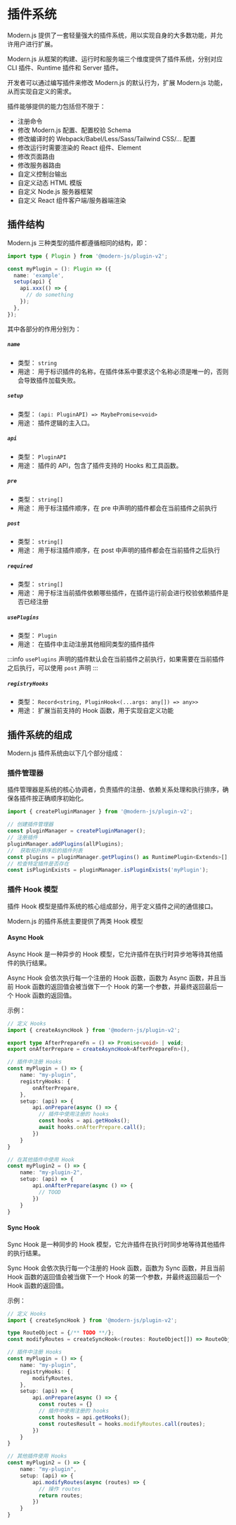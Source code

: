 
# 插件系统

Modern.js 提供了一套轻量强大的插件系统，用以实现自身的大多数功能，并允许用户进行扩展。

Modern.js 从框架的构建、运行时和服务端三个维度提供了插件系统，分别对应 CLI 插件、Runtime 插件和 Server 插件。

开发者可以通过编写插件来修改 Modern.js 的默认行为，扩展 Modern.js 功能，从而实现自定义的需求。

插件能够提供的能力包括但不限于：

- 注册命令
- 修改 Modern.js 配置、配置校验 Schema
- 修改编译时的 Webpack/Babel/Less/Sass/Tailwind CSS/... 配置
- 修改运行时需要渲染的 React 组件、Element
- 修改页面路由
- 修改服务器路由
- 自定义控制台输出
- 自定义动态 HTML 模版
- 自定义 Node.js 服务器框架
- 自定义 React 组件客户端/服务器端渲染

## 插件结构

Modern.js 三种类型的插件都遵循相同的结构，即：

```ts
import type { Plugin } from '@modern-js/plugin-v2';

const myPlugin = (): Plugin => ({
  name: 'example',
  setup(api) {
    api.xxx(() => {
      // do something
    });
  },
});
```

其中各部分的作用分别为：

##### `name`

- 类型： `string`
- 用途： 用于标识插件的名称，在插件体系中要求这个名称必须是唯一的，否则会导致插件加载失败。

##### `setup`
- 类型： `(api: PluginAPI) => MaybePromise<void>`
- 用途： 插件逻辑的主入口。

##### `api`
- 类型： `PluginAPI`
- 用途： 插件的 API，包含了插件支持的 Hooks 和工具函数。

##### `pre`
- 类型： `string[]`
- 用途： 用于标注插件顺序，在 pre 中声明的插件都会在当前插件之前执行

##### `post`
- 类型： `string[]`
- 用途： 用于标注插件顺序，在 post 中声明的插件都会在当前插件之后执行

##### `required`
- 类型： `string[]`
- 用途： 用于标注当前插件依赖哪些插件，在插件运行前会进行校验依赖插件是否已经注册

##### `usePlugins`
- 类型： `Plugin`
- 用途： 在插件中主动注册其他相同类型的插件插件

:::info
`usePlugins` 声明的插件默认会在当前插件之前执行，如果需要在当前插件之后执行，可以使用 `post` 声明
:::

##### `registryHooks`
- 类型： `Record<string, PluginHook<(...args: any[]) => any>>`
- 用途： 扩展当前支持的 Hook 函数，用于实现自定义功能

## 插件系统的组成

Modern.js 插件系统由以下几个部分组成：

### 插件管理器

插件管理器是系统的核心协调者，负责插件的注册、依赖关系处理和执行排序，确保各插件按正确顺序初始化。

```ts
import { createPluginManager } from '@modern-js/plugin-v2';

// 创建插件管理器
const pluginManager = createPluginManager();
// 注册插件
pluginManager.addPlugins(allPlugins);
//  获取拓扑排序后的插件列表
const plugins = pluginManager.getPlugins() as RuntimePlugin<Extends>[];
// 检查特定插件是否存在
const isPluginExists = pluginManager.isPluginExists('myPlugin');
```

### 插件 Hook 模型

插件 Hook 模型是插件系统的核心组成部分，用于定义插件之间的通信接口。

Modern.js 的插件系统主要提供了两类 Hook 模型

#### Async Hook

Async Hook 是一种异步的 Hook 模型，它允许插件在执行时异步地等待其他插件的执行结果。


Async Hook 会依次执行每一个注册的 Hook 函数，函数为 Async 函数，并且当前 Hook 函数的返回值会被当做下一个 Hook 的第一个参数，并最终返回最后一个 Hook 函数的返回值。

示例：
```ts
// 定义 Hooks
import { createAsyncHook } from '@modern-js/plugin-v2';

export type AfterPrepareFn = () => Promise<void> | void;
export onAfterPrepare = createAsyncHook<AfterPrepareFn>(),

// 插件中注册 Hooks
const myPlugin = () => {
    name: "my-plugin",
    registryHooks: {
        onAfterPrepare,
    },
    setup: (api) => {
        api.onPrepare(async () => {
          // 插件中使用注册的 hooks
          const hooks = api.getHooks();
          await hooks.onAfterPrepare.call();
        })
    }
}

// 在其他插件中使用 Hook
const myPlugin2 = () => {
    name: "my-plugin-2",
    setup: (api) => {
        api.onAfterPrepare(async () => {
          // TOOD
        })
    }
}
```

#### Sync Hook

Sync Hook 是一种同步的 Hook 模型，它允许插件在执行时同步地等待其他插件的执行结果。

Sync Hook 会依次执行每一个注册的 Hook 函数，函数为 Sync 函数，并且当前 Hook 函数的返回值会被当做下一个 Hook 的第一个参数，并最终返回最后一个 Hook 函数的返回值。

示例：

```ts
// 定义 Hooks
import { createSyncHook } from '@modern-js/plugin-v2';

type RouteObject = {/** TODO **/};
const modifyRoutes = createSyncHook<(routes: RouteObject[]) => RouteObject[]>();

// 插件中注册 Hooks
const myPlugin = () => {
    name: "my-plugin",
    registryHooks: {
        modifyRoutes,
    },
    setup: (api) => {
        api.onPrepare(async () => {
          const routes = {}
          // 插件中使用注册的 hooks
          const hooks = api.getHooks();
          const routesResult = hooks.modifyRoutes.call(routes);
        })
    }
}

// 其他插件使用 Hooks
const myPlugin2 = () => {
    name: "my-plugin",
    setup: (api) => {
        api.modifyRoutes(async (routes) => {
          // 操作 routes
          return routes;
        })
    }
}
```
